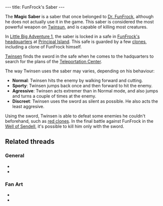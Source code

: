 ---
title: FunFrock's Saber
---

{{twinsunica import}}{{Infobox Item
 |image=Funfrock's saber.png
 |type=weapon
 |critical=yes
 |magical=yes
 |unique=yes
 |lba1=yes
 |lba2=
 |upgrades=no
 |rowposition=
 |columnposition=
 |effect=
 |effectamount=
 |purpose=
 |combattype=enemies
 |powerlevel=
 |rate=varies behavior
 |range=none
 |damage=high
}}

The '''Magic Saber''' is a saber that once belonged to [[Dr. FunFrock]], although he does not actually use it in the game. This saber is considered the most powerful weapon on [[Twinsun]], and is capable of killing most creatures.

In [[Little Big Adventure 1]], the saber is locked in a safe in [[FunFrock's headquarters]] at [[Principal Island]]. This safe is guarded by a few [[clones]], including a clone of FunFrock himself.

[[Twinsen]] finds the sword in the safe when he comes to the hadquarters to search for the plans of the [[Teleportation Center]]. 

The way Twinsen uses the saber may varies, depending on his behaviour:
* '''Normal''': Twinsen hits the enemy by walking forward and cutting.
* '''Sporty''': Twinsen jumps back once and then forward to hit the enemy.
* '''Agressive''': Twinsen acts extremer than in Normal mode, and also jumps and turns a couple of times at the enemy.
* '''Discreet''': Twinsen uses the sword as silent as possible. He also acts the least aggresive.

Using the sword, Twinsen is able to defeat some enemies he couldn't beforehand, such as [[red clones]]. In the final battle against FunFrock in the [[Well of Sendell]], it's possible to kill him only with the sword.

==Related threads==
===General===
* {{thread|id=9869|title=Get the Sword at start of game}}
* {{thread|id=5932|title=LBA2 Mysteries}}

===Fan Art===
* {{thread|id=11291|title=The Heir}}
* {{thread|id=1264|title=My version of twinsens sword:)}}